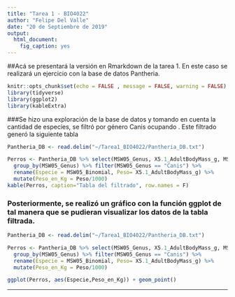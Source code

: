 ```yaml
---
title: "Tarea 1 - BIO4022"
author: "Felipe Del Valle"
date: "20 de Septiembre de 2019"
output: 
  html_document:
    fig_caption: yes
---
```


##Acá se presentará la versión en Rmarkdown de la tarea 1. En este caso se realizará un ejercicio con la base de datos Pantheria.

```r
knitr::opts_chunk$set(echo = FALSE , message = FALSE, warning = FALSE)
library(tidyverse)
library(ggplot2)
library(kableExtra)

```

###Se hizo una exploración de la base de datos y tomando en cuenta la cantidad de especies, se filtró por género Canis ocupando . Este filtrado generó la siguiente tabla
```r

Pantheria_DB <- read.delim("~/Tarea1_BIO4022/Pantheria_DB.txt")

Perros <- Pantheria_DB %>% select(MSW05_Genus, X5.1_AdultBodyMass_g, MSW05_Binomial) %>%
  group_by(MSW05_Genus) %>% filter(MSW05_Genus == "Canis") %>% 
  rename(Especie = MSW05_Binomial, Peso= X5.1_AdultBodyMass_g) %>% 
  mutate(Peso_en_Kg = Peso/1000)
kable(Perros, caption="Tabla del filtrado", row.names = F)

```

### Posteriormente, se realizó un gráfico con la función ggplot de tal manera que se pudieran visualizar los datos de la tabla filtrada.

```r


Pantheria_DB <- read.delim("~/Tarea1_BIO4022/Pantheria_DB.txt")

Perros <- Pantheria_DB %>% select(MSW05_Genus, X5.1_AdultBodyMass_g, MSW05_Binomial) %>%
  group_by(MSW05_Genus) %>% filter(MSW05_Genus == "Canis") %>% 
  rename(Especie = MSW05_Binomial, Peso= X5.1_AdultBodyMass_g) %>% 
  mutate(Peso_en_Kg = Peso/1000)

ggplot(Perros, aes(Especie,Peso_en_Kg)) + geom_point()

```

---
